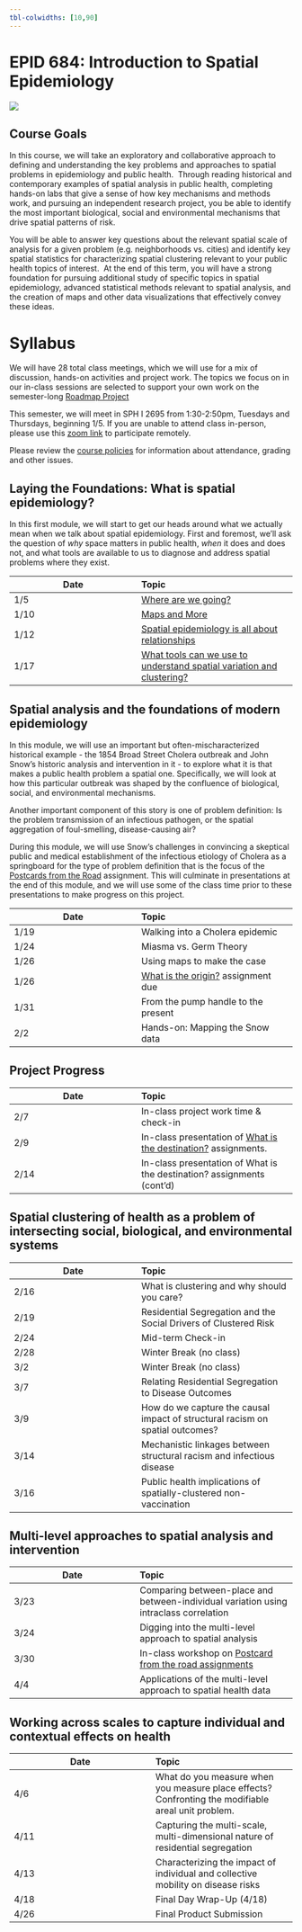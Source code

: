 ```yaml
---
tbl-colwidths: [10,90]
---
```

# EPID 684: Introduction to Spatial Epidemiology

![](/images/snow_cholera_map.jpg)

## Course Goals

In this course, we will take an exploratory and collaborative approach to defining and understanding the key problems and approaches to spatial problems in epidemiology and public health.  Through reading historical and contemporary examples of spatial analysis in public health, completing hands-on labs that give a sense of how key mechanisms and methods work, and pursuing an independent research project, you be able to identify the most important biological, social and environmental mechanisms that drive spatial patterns of risk. 

You will be able to answer key questions about the relevant spatial scale of analysis for a given problem (e.g. neighborhoods vs. cities) and identify key spatial statistics for characterizing spatial clustering relevant to your public health topics of interest.  At the end of this term, you will have a strong foundation for pursuing additional study of specific topics in spatial epidemiology, advanced statistical methods relevant to spatial analysis, and the creation of maps and other data visualizations that effectively convey these ideas.

# Syllabus 

We will have 28 total class meetings, which we will use for a mix of discussion, hands-on activities and project work. The topics we focus on in our in-class sessions are selected to support your own work on the semester-long [Roadmap Project](roadmap-project/index.qmd)

This semester, we will meet in SPH I 2695 from 1:30-2:50pm, Tuesdays and Thursdays, beginning 1/5. If you are unable to attend class in-person, please use this [zoom link](https://umich.zoom.us/j/99504833290) to participate remotely.

Please review the [course policies](policies.qmd) for information about attendance, grading and other issues.

## Laying the Foundations: What is spatial epidemiology?

In this first module, we will start to get our heads around what we actually mean when we talk about spatial epidemiology. First and foremost, we'll ask the question of *why* space matters in public health, *when* it does and does not, and what tools are available to us to diagnose and address spatial problems where they exist.

 
|Date | Topic |
|---------|:----------|
| 1/5 | [Where are we going?](class_1_where%20are%20we%20going.qmd) |
| 1/10 | [Maps and More](class_2_maps_and_more.qmd) |
| 1/12 | [Spatial epidemiology is all about relationships ](class_4_spatial_variation.qmd) |
| 1/17 | [What tools can we use to understand spatial variation and clustering?](class_4_spatial_variation.qmd)|


## Spatial analysis and the foundations of modern epidemiology

In this module, we will use an important but often-mischaracterized historical example - the 1854 Broad Street Cholera outbreak and John Snow's historic analysis and intervention in it - to explore what it is that makes a public health problem a spatial one. Specifically, we will look at how this particular outbreak was shaped by the confluence of biological, social, and environmental mechanisms. 

Another important component of this story is one of problem definition: Is the problem transmission of an infectious pathogen, or the spatial aggregation of foul-smelling, disease-causing air? 

During this module, we will use Snow's challenges in convincing a skeptical public and medical establishment of the infectious etiology of Cholera as a springboard for the type of problem definition that is the focus of the [Postcards from the Road](roadmap-project/assignment-postcard.qmd) assignment. This will culminate in presentations at the end of this module, and we will use some of the class time prior to these presentations to make progress on this project.

|Date | Topic |
|---------|:----------|
| 1/19 | Walking into a Cholera epidemic |
| 1/24 | Miasma vs. Germ Theory |
| 1/26 | Using maps to make the case |
| 1/26 | [What is the origin?](roadmap-project/assignment-origin.qmd) assignment due | 
| 1/31 | From the pump handle to the present |
| 2/2 | Hands-on: Mapping the Snow data | 
  

## Project Progress

|Date | Topic |
|---------|:----------|
| 2/7 | In-class project work time & check-in|
| 2/9 | In-class presentation of [What is the destination?](roadmap-project/assignment-destination.qmd) assignments.|
| 2/14 | In-class presentation of What is the destination? assignments (cont'd)|

## Spatial clustering of health as a problem of intersecting social, biological, and environmental systems 

|Date|Topic|
|---------|:----------|
|2/16| What is clustering and why should you care?| 
|2/19| Residential Segregation and the Social Drivers of Clustered Risk |
|2/24| Mid-term Check-in|
|2/28| Winter Break (no class) |
|3/2| Winter Break (no class) |
|3/7| Relating Residential Segregation to Disease Outcomes |
|3/9| How do we capture the causal impact of structural racism on spatial outcomes? |   
|3/14| Mechanistic linkages between structural racism and infectious disease |
|3/16| Public health implications of spatially-clustered non-vaccination |

## Multi-level approaches to spatial analysis and intervention

|Date|Topic|
|----|:----|
|3/23| Comparing between-place and between-individual variation using intraclass correlation|
|3/24| Digging into the multi-level approach to spatial analysis |
|3/30 | In-class workshop on [Postcard from the road assignments](roadmap-project/assignment-postcard.qmd) |
|4/4 | Applications of the multi-level approach to spatial health data |

## Working across scales to capture individual and contextual effects on health 
|Date|Topic|
|----|:---|
|4/6 | What do you measure when you measure place effects? Confronting the modifiable areal unit problem. | 
| 4/11 | Capturing the multi-scale, multi-dimensional nature of residential segregation |
| 4/13 |  Characterizing the impact of individual and collective mobility on disease risks |
| 4/18 | Final Day Wrap-Up (4/18) | 
| 4/26 | Final Product Submission |